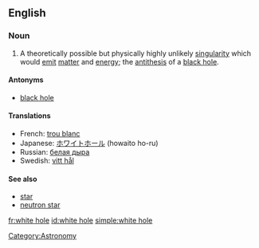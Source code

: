 ==English==

===Noun===
{{wikipedia}}
{{en-noun|sg=[[white]] [[hole]]}}

# {{idiom}} A theoretically possible but physically highly unlikely [[singularity]] which would [[emit]] [[matter]] and [[energy]]; the [[antithesis]] of a [[black hole]].

====Antonyms====
*[[black hole]]

====Translations====
*French: [[trou blanc]] {{m}}
*Japanese: [[ホワイトホール]] (howaito ho-ru)
*Russian: [[белая дыра]] {{f}}
*Swedish: [[vitt hål]] {{n}}

====See also====
*[[star]]
*[[neutron star]]

[[Category:Astronomy]]

[[fr:white hole]]
[[id:white hole]]
[[simple:white hole]]